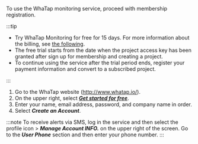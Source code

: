 To use the WhaTap monitoring service, proceed with membership registration.

:::tip

-   Try WhaTap Monitoring for free for 15 days. For more information about the billing, see [the following](../billing/billing.mdx). 
-   The free trial starts from the date when the project access key has been granted after sign up for membership and creating a project.
-   To continue using the service after the trial period ends, register your payment information and convert to a subscribed project.

:::

1.  Go to the WhaTap website (http://www.whatap.io/).
2.  On the upper right, select **_[Get started for free](https://www.whatap.io/ko/signup/)_**.
3.  Enter your name, email address, password, and company name in order.
4.  Select **_Create an Account_**.

:::note
To receive alerts via SMS, log in the service and then select the profile icon > **_Manage Account INFO._** on the upper right of the screen. Go to the **_User Phone_** section and then enter your phone number.
:::
